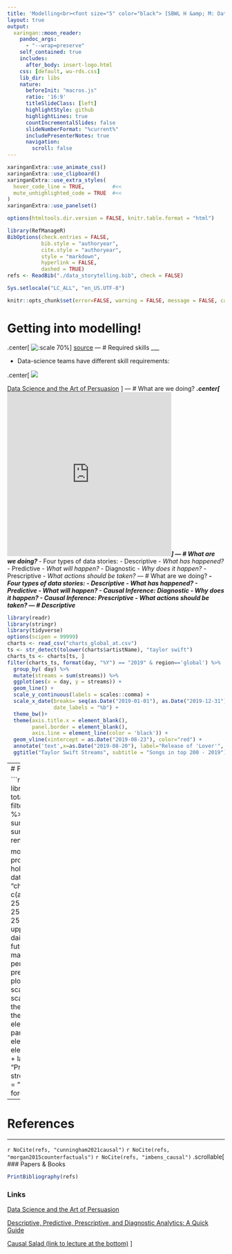 ```yaml
---
title: 'Modelling<br><font size="5" color="black"> [SBWL H &amp; M: Data-based Storytelling](https://danielw2904.github.io/data-based-storytelling/)</font>'
layout: true
output:
  xaringan::moon_reader:
    pandoc_args: 
      - "--wrap=preserve"
    self_contained: true
    includes:
      after_body: insert-logo.html
    css: [default, wu-rds.css]
    lib_dir: libs
    nature:
      beforeInit: "macros.js"
      ratio: '16:9'
      titleSlideClass: [left]
      highlightStyle: github
      highlightLines: true
      countIncrementalSlides: false
      slideNumberFormat: "%current%"
      includePresenterNotes: true
      navigation:
        scroll: false
---
```


```r
xaringanExtra::use_animate_css()
xaringanExtra::use_clipboard()
xaringanExtra::use_extra_styles(
  hover_code_line = TRUE,         #<<
  mute_unhighlighted_code = TRUE  #<<
)
xaringanExtra::use_panelset()
```

```r
options(htmltools.dir.version = FALSE, knitr.table.format = "html")
```

```r
library(RefManageR)
BibOptions(check.entries = FALSE,
           bib.style = "authoryear",
           cite.style = "authoryear",
           style = "markdown",
           hyperlink = FALSE,
           dashed = TRUE)
refs <- ReadBib("./data_storytelling.bib", check = FALSE)
```

```r
Sys.setlocale("LC_ALL", "en_US.UTF-8")
```

```r
knitr::opts_chunk$set(error=FALSE, warning = FALSE, message = FALSE, cache = TRUE,echo =FALSE, fig.height=5, fig.width=12, dpi = 300)
```

# Getting into modelling!
.center[
![:scale 70%](Graphics/ModelsCatwalk.jpg)
]
[source](https://commons.wikimedia.org/wiki/File:ModelsCatwalk.jpg#/media/Archivo:ModelsCatwalk.jpg)
---
# Required skills
___

- Data-science teams have different skill requirements:

.center[
![](Graphics/talents.png)

[Data Science and the Art of Persuasion](https://hbr.org/2019/01/data-science-and-the-art-of-persuasion)
]
---
# What are we doing?
___
.center[
<iframe src="https://giphy.com/embed/Z45gyFc4vcgzgS9wkw" width="380" height="380" frameBorder="0" class="giphy-embed" allowFullScreen></iframe><p><a href="https://giphy.com/gifs/parksandrec-season-4-parks-and-recreation-rec-Z45gyFc4vcgzgS9wkw">via GIPHY</a></p>]
---
# What are we doing?
___
- Four types of data stories:
  - Descriptive - *What has happened?*
  - Predictive - *What will happen?*
  - Diagnostic - *Why does it happen?*
  - Prescriptive - *What actions should be taken?*
---
# What are we doing?
___
- Four types of data stories:
  - Descriptive - *What has happened?*
  - Predictive - *What will happen?*
  - **Causal Inference:** Diagnostic - *Why does it happen?* 
  - **Causal Inference:** Prescriptive - *What actions should be taken?*
---
# Descriptive
___

```r
library(readr)
library(stringr)
library(tidyverse)
options(scipen = 99999)
charts <- read_csv("charts_global_at.csv")
ts <- str_detect(tolower(charts$artistName), "taylor swift")
charts_ts <- charts[ts, ]
filter(charts_ts, format(day, "%Y") == "2019" & region=='global') %>%
  group_by( day) %>%
  mutate(streams = sum(streams)) %>%
  ggplot(aes(x = day, y = streams)) +
  geom_line() +
  scale_y_continuous(labels = scales::comma) +
  scale_x_date(breaks= seq(as.Date("2019-01-01"), as.Date("2019-12-31"), "month"),
               date_labels = "%b") +
  theme_bw()+
  theme(axis.title.x = element_blank(),
        panel.border = element_blank(),
        axis.line = element_line(color = 'black')) +
  geom_vline(xintercept = as.Date("2019-08-23"), color="red") +
  annotate('text',x=as.Date("2019-08-20"), label="Release of 'Lover'", y=40000000, colour="red", angle=90, text=element_text(size=14)) +
  ggtitle("Taylor Swift Streams", subtitle = "Songs in top 200 - 2019")
```

---
# Predictive
___

```r
library(zoo)
library(prophet)
total_streams <- charts %>% 
  filter(region == "global") %>% 
  group_by(day) %>% 
  summarize(y = sum(streams)) %>% 
  rename(ds = day)

mod <- prophet(total_streams, holidays = data.frame(holiday = "christmas", ds = c(as.Date("2019-12-25"),as.Date("2020-12-25"),as.Date("2021-12-25")), lower_window = -1, upper_window = 0),
               daily.seasonality = FALSE)
future <- make_future_dataframe(mod, periods = 365)
forecast <- predict(mod, future)
plot(mod, forecast) +
  scale_y_continuous(labels = scales::comma) +
  theme_bw()+
  theme(axis.title.x = element_blank(),
        panel.border = element_blank(),
        axis.line = element_line(color = 'black')) +
  labs(y = "Streams", title = "Prediction of total global streams of top 200", subtitle = "Observed: 2019-2020, forecast: 2021")
```

---
# References
___
`r NoCite(refs, "cunningham2021causal")`
`r NoCite(refs, "morgan2015counterfactuals")`
`r NoCite(refs, "imbens_causal")`
.scrollable[
### Papers & Books

```r
PrintBibliography(refs)
```

### Links

[Data Science and the Art of Persuasion](https://hbr.org/2019/01/data-science-and-the-art-of-persuasion)

[Descriptive, Predictive, Prescriptive, and Diagnostic Analytics: A Quick Guide](https://www.sigmacomputing.com/blog/descriptive-predictive-prescriptive-and-diagnostic-analytics-a-quick-guide/)

[Causal Salad (link to lecture at the bottom)](https://github.com/rmcelreath/causal_salad_2021)
]